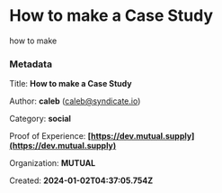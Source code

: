 # How to make a Case Study

how to make


### Metadata

Title: **How to make a Case Study**

Author: **caleb** (caleb@syndicate.io)

Category: **social**

Proof of Experience: **[https://dev.mutual.supply](https://dev.mutual.supply)**

Organization: **MUTUAL**

Created: **2024-01-02T04:37:05.754Z**



